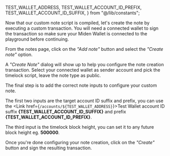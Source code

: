   TEST_WALLET_ADDRESS,
  TEST_WALLET_ACCOUNT_ID_PREFIX,
  TEST_WALLET_ACCOUNT_ID_SUFFIX,
} from "@/lib/constants";

Now that our custom note script is compiled, let's create the note by executing a custom transaction.
You will need a connected wallet to sign the transaction so make sure your Miden Wallet is connected to the playground before continuing.

From the <Link href="/notes">notes page</Link>, click on the _"Add note"_ button and select the _"Create note"_ option.

A _"Create Note"_ dialog will show up to help you configure the note creation transaction.
Select your connected wallet as sender account and pick the timelock script, leave the note type as public.

The final step is to add the correct note inputs to configure your custom note.

The first two inputs are the target account ID suffix and prefix, you can use the <Link href={`/accounts/${TEST_WALLET_ADDRESS}`}>Test Wallet</Link> account ID suffix **{TEST_WALLET_ACCOUNT_ID_SUFFIX}** and prefix **{TEST_WALLET_ACCOUNT_ID_PREFIX}**.

The third input is the timelock block height, you can set it to any future block height eg. **500000**.

Once you're done configuring your note creation, click on the _"Create"_ button and sign the resulting transaction.
